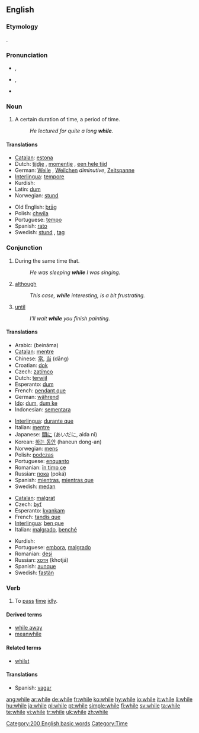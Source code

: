 ==English==

{{rank|people|still|just|143|while|again|also|away}}

===Etymology===
{{OE.}} {{term|hwil|hwīl|lang=ang}}.

===Pronunciation===
*{{a|RP}} {{IPA|/waɪl/}}, {{SAMPA|/waIl/}}
*{{a|GenAm}} {{IPA|/waɪl/, /ʍaɪl/}}, {{SAMPA|/waIl/, /WaIl/}}
*{{audio|en-us-while.ogg|Audio (US)}}
*:{{rhymes|aɪl}}

===Noun===
{{en-noun|-}}

# A certain duration of time, a period of time.
#:''He lectured for quite a long '''while'''.''

====Translations====
{{trans-top|a certain duration of time, a period of time}}
*[[Catalan]]: [[estona]] {{f}}
*Dutch: [[tijdje]] {{n}}, [[momentje]] {{n}}, [[een hele tijd]] {{m}}
*German: [[Weile]] {{f}}, [[Weilchen]] {{n}} ''diminutive'', [[Zeitspanne]] {{f}}
*[[Interlingua]]: [[tempore]]
*Kurdish: {{KUchar|[[ماوه‌]]}}
*Latin: [[dum]]
*Norwegian: [[stund]] {{m}}
{{trans-mid}}
*Old English: [[þrag|þrāg]] {{f}}
*Polish: [[chwila]] {{f}}
*Portuguese: [[tempo]] {{m}}
*Spanish: [[rato]] {{m}}
*Swedish: [[stund]] {{c}}, [[tag]] {{n}}
{{trans-bottom}}

===Conjunction===
{{wikipedia}}
{{en-conj}}

# During the same time that.
#: ''He was sleeping '''while''' I was singing.''
# [[although]]
#: ''This case, '''while''' interesting, is a bit frustrating.''
# {{context|in|_|Northern English dialect}} [[until]]
#: ''I'll wait '''while''' you finish painting.''

====Translations====
{{trans-top|during the same time that}}
*Arabic: {{ARchar|[[بينما]]}} (beináma)
*[[Catalan]]: [[mentre]]
*Chinese: [[當]], [[当]] (dāng)
*Croatian: [[dok]]
* Czech: [[zatímco]]
*Dutch: [[terwijl]]
*Esperanto: [[dum]]
*French: [[pendant que]]
*German: [[während]]
*[[Ido]]: [[dum]], [[dum ke]]
*Indonesian: [[sementara]]
{{trans-mid}}
*[[Interlingua]]: [[durante que]]
*Italian: [[mentre]]
*Japanese: [[間に]] (あいだに, aida ni)
*Korean: [[하는 동안]] (haneun dong-an)
*Norwegian: [[mens]]
*Polish: [[podczas]]
*Portuguese: [[enquanto]]
*Romanian: [[în timp ce]]
*Russian: [[пока]] (poká)
*Spanish: [[mientras]], [[mientras que]]
*Swedish: [[medan]]
{{trans-bottom}}

{{trans-top|although}}
*[[Catalan]]: [[malgrat]]
* Czech: [[byť]]
*Esperanto: [[kvankam]]
*French: [[tandis que]]
*[[Interlingua]]: [[ben que]]
*Italian: [[malgrado]], [[benché]]
{{trans-mid}}
*Kurdish: {{KUchar|[[ئه‌گه‌رچی]]}}
*Portuguese: [[embora]], [[malgrado]]
*Romanian: [[deşi]]
*Russian: [[хотя]] (khotjá)
*Spanish: [[aunque]]
*Swedish: [[fastän]]
{{trans-bottom}}

===Verb===
{{en-verb|whil|es}}

# To [[pass]] [[time]] [[idly]].

====Derived terms====
*[[while away]]
*[[meanwhile]]

====Related terms====
*[[whilst]]

====Translations====
{{trans-top|to pass time idly}}
{{trans-mid}}
*Spanish: [[vagar]]
{{trans-bottom}}

[[Category:200 English basic words]]
[[Category:Time]]

[[ang:while]]
[[ar:while]]
[[de:while]]
[[fr:while]]
[[ko:while]]
[[hy:while]]
[[io:while]]
[[it:while]]
[[li:while]]
[[hu:while]]
[[ja:while]]
[[pl:while]]
[[pt:while]]
[[simple:while]]
[[fi:while]]
[[sv:while]]
[[ta:while]]
[[te:while]]
[[vi:while]]
[[tr:while]]
[[uk:while]]
[[zh:while]]